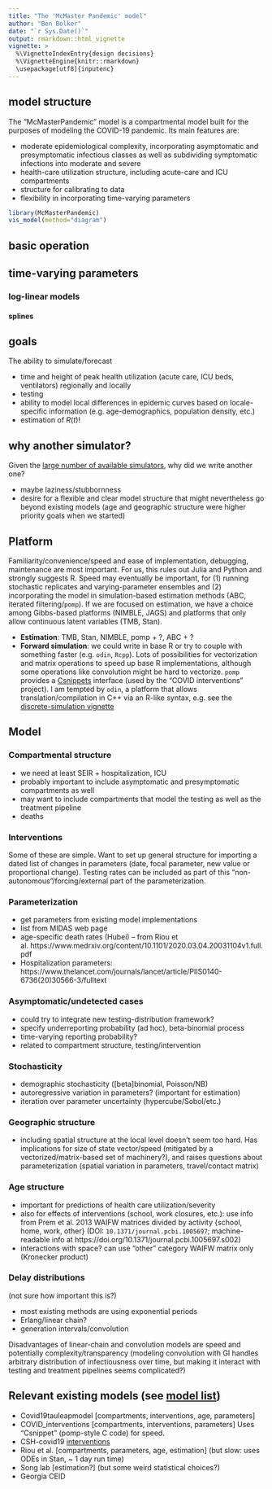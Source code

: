 ```yaml
---
title: "The 'McMaster Pandemic' model"
author: "Ben Bolker"
date: "`r Sys.Date()`"
output: rmarkdown::html_vignette
vignette: >
  %\VignetteIndexEntry{design decisions}
  %\VignetteEngine{knitr::rmarkdown}
  \usepackage[utf8]{inputenc}
---
```


## model structure

The "McMasterPandemic" model is a compartmental model built for the purposes of modeling the COVID-19 pandemic. Its main features are:

- moderate epidemiological complexity, incorporating asymptomatic and presymptomatic infectious classes as well as subdividing symptomatic infections into moderate and severe
- health-care utilization structure, including acute-care and ICU compartments
- structure for calibrating to data
- flexibility in incorporating time-varying parameters

```r
library(McMasterPandemic)
vis_model(method="diagram")
```

## basic operation

## time-varying parameters

###

### log-linear models

#### splines



## goals

The ability to simulate/forecast

* time and height of peak health utilization (acute care, ICU beds, ventilators) regionally and locally
* testing
* ability to model local differences in epidemic curves based on locale-specific information (e.g. age-demographics, population density, etc.)
* estimation of $R(t)$!

## why another simulator?

Given the [large number of available simulators](http://tinyurl.com/covid19-models), why did we write another one?

* maybe laziness/stubbornness
* desire for a flexible and clear model structure that might nevertheless go beyond existing models (age and geographic structure were higher priority goals when we started)

## Platform

Familiarity/convenience/speed and ease of implementation, debugging, maintenance are most important. For us, this rules out Julia and Python and strongly suggests R. Speed may eventually be important, for (1) running stochastic replicates and varying-parameter ensembles and (2) incorporating the model in simulation-based estimation methods (ABC, iterated filtering/`pomp`). If we are focused on estimation, we have a choice among Gibbs-based platforms (NIMBLE, JAGS) and platforms that only allow continuous latent variables (TMB, Stan).

* **Estimation**: TMB, Stan, NIMBLE, pomp + ?, ABC + ?
* **Forward simulation**: we could write in base R or try to couple with something faster (e.g. `odin`, `Rcpp`). Lots of possibilities for vectorization and matrix operations to speed up base R implementations, although some operations like convolution might be hard to vectorize. `pomp` provides a [Csnippets](http://kingaa.github.io/pomp/manual/csnippet.html) interface (used by the "COVID interventions" project). I am tempted by `odin`, a platform that allows translation/compilation in C++ via an R-like syntax, e.g. see the [discrete-simulation vignette](https://cran.R-project.org/package=odin/vignettes/discrete.html)

## Model

### Compartmental structure

* we need at least SEIR + hospitalization, ICU
* probably important to include asymptomatic and presymptomatic compartments as well
* may want to include compartments that model the testing as well as the treatment pipeline
* deaths

### Interventions

Some of these are simple. Want to set up general structure for importing a dated list of changes in parameters (date, focal parameter, new value or proportional change). Testing rates can be included as part of this "non-autonomous"/forcing/external part of the parameterization.

### Parameterization

* get parameters from existing model implementations
* list from MIDAS web page
* age-specific death rates (Hubei) -- from Riou et al. https://www.medrxiv.org/content/10.1101/2020.03.04.20031104v1.full.pdf
* Hospitalization parameters: https://www.thelancet.com/journals/lancet/article/PIIS0140-6736(20)30566-3/fulltext

### Asymptomatic/undetected cases

* could try to integrate new testing-distribution framework?
* specify underreporting probability (ad hoc), beta-binomial process
* time-varying reporting probability?
* related to compartment structure, testing/intervention

### Stochasticity

* demographic stochasticity ([beta]binomial, Poisson/NB)
* autoregressive variation in parameters? (important for estimation)
* iteration over parameter uncertainty (hypercube/Sobol/etc.)

### Geographic structure

* including spatial structure at the local level doesn't seem too hard. Has implications for size of state vector/speed (mitigated by a vectorized/matrix-based set of machinery?), and raises questions about parameterization (spatial variation in parameters, travel/contact matrix)

### Age structure

* important for predictions of health care utilization/severity
* also for effects of interventions (school, work closures, etc.): use info from Prem et al. 2013 WAIFW matrices divided by activity {school, home, work, other} (DOI: `10.1371/journal.pcbi.1005697`; machine-readable info at https://doi.org/10.1371/journal.pcbi.1005697.s002)
* interactions with space? can use "other" category WAIFW matrix only (Kronecker product)

### Delay distributions

(not sure how important this is?)

* most existing methods are using exponential periods
* Erlang/linear chain?
* generation intervals/convolution

Disadvantages of linear-chain and convolution models are speed and potentially complexity/transparency (modeling convolution with GI handles arbitrary distribution of infectiousness over time, but making it interact with testing and treatment pipelines seems complicated?)

## Relevant existing models (see [model list](https://tinyurl.com/covid19-models))

* Covid19tauleapmodel [compartments, interventions, age, parameters]
* COVID_interventions [compartments, interventions, parameters] Uses "Csnippet" (pomp-style C code) for speed.
* CSH-covid19 [interventions]
* Riou et al. [compartments, parameters, age, estimation] (but slow: uses ODEs in Stan, ~ 1 day run time)
* Song lab [estimation?] (but some weird statistical choices?)
* Georgia CEID

